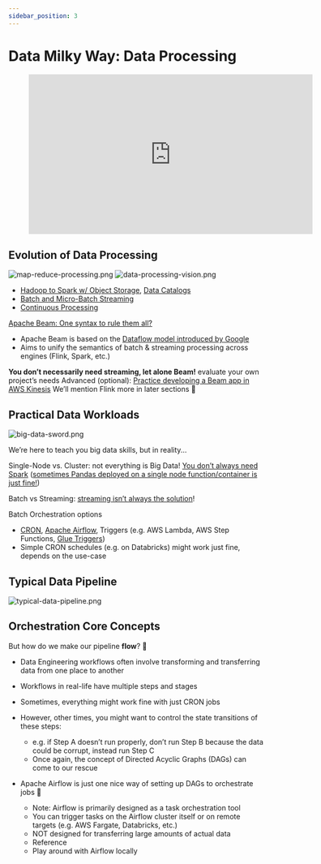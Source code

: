 ```yaml
---
sidebar_position: 3
---
```


# Data Milky Way: Data Processing

<div style={{textAlign: 'center'}}>

<figure class="video-container">
    <iframe width="560" height="315" src="https://www.youtube.com/embed/fntnjzQxGeo" title="YouTube video player" frameborder="0" allow="accelerometer; autoplay; clipboard-write; encrypted-media; gyroscope; picture-in-picture" allowfullscreen></iframe>
</figure>

</div>


## Evolution of Data Processing
<div style={{textAlign: 'center'}}>

![map-reduce-processing.png](./assets/map-reduce-processing.png)
![data-processing-vision.png](./assets/data-processing-vision.png)

</div>

* [Hadoop to Spark w/ Object Storage](https://www.xplenty.com/blog/apache-spark-vs-hadoop-mapreduce/), [Data Catalogs](https://lakefs.io/metadata-management-hive-metastore-vs-aws-glue/)
* [Batch and Micro-Batch Streaming](https://www.upsolver.com/blog/batch-stream-a-cheat-sheet)
* [Continuous Processing](https://hazelcast.com/glossary/stream-processing/)


[Apache Beam: One syntax to rule them all?](https://beam.apache.org/)
* Apache Beam is based on the [Dataflow model introduced by Google](https://storage.googleapis.com/pub-tools-public-publication-data/pdf/43864.pdf)
* Aims to unify the semantics of batch & streaming processing across engines (Flink, Spark, etc.)

**You don’t necessarily need streaming, let alone Beam!** evaluate your own project’s needs
Advanced (optional): [Practice developing a Beam app in AWS Kinesis](https://docs.aws.amazon.com/kinesisanalytics/latest/java/examples-beam.html)
We’ll mention Flink more in later sections 🌰


## Practical Data Workloads

<div style={{textAlign: 'center'}}>

![big-data-sword.png](./assets/big-data-sword.png)

We’re here to teach you big data skills, but in reality...

</div>

Single-Node vs. Cluster: not everything is Big Data!
[You don’t always need Spark](https://www.indellient.com/blog/a-journey-from-pandas-to-spark-data-frames/)
([sometimes Pandas deployed on a single node function/container is just fine!](https://www.indellient.com/blog/a-journey-from-pandas-to-spark-data-frames/))

Batch vs Streaming: [streaming isn’t always the solution](https://www.section.io/engineering-education/batch-processing-vs-stream-processing/)!

Batch Orchestration options
* [CRON](https://en.wikipedia.org/wiki/Cron), [Apache Airflow](https://airflow.apache.org/), Triggers (e.g. AWS Lambda, AWS Step Functions, [Glue Triggers](https://docs.aws.amazon.com/glue/latest/dg/trigger-job.html))
* Simple CRON schedules (e.g. on Databricks) might work just fine, depends on the use-case

## Typical Data Pipeline

<div style={{textAlign: 'center'}}>

![typical-data-pipeline.png](./assets/typical-data-pipeline.png)

</div>

## Orchestration Core Concepts
But how do we make our pipeline **flow**? 🌊
* Data Engineering workflows often involve transforming and transferring data from one place to another
* Workflows in real-life have multiple steps and stages


* Sometimes, everything might work fine with just CRON jobs
* However, other times, you might want to control the state transitions of these steps:
  * e.g. if Step A doesn’t run properly, don’t run Step B because the data could be corrupt, instead run Step C
  * Once again, the concept of Directed Acyclic Graphs (DAGs) can come to our rescue

* Apache Airflow is just one nice way of setting up DAGs to orchestrate jobs 🌈
  * Note: Airflow is primarily designed as a task orchestration tool
  * You can trigger tasks on the Airflow cluster itself or on remote targets (e.g. AWS Fargate, Databricks, etc.)
  * NOT designed for transferring large amounts of actual data
  * Reference
  * Play around with Airflow locally



